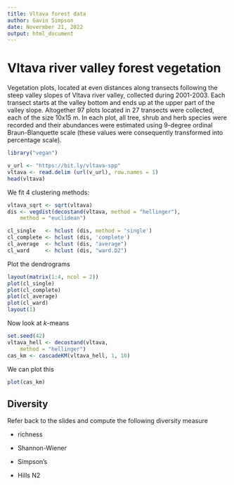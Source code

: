 ```yaml
---
title: Vltava forest data
author: Gavin Simpson
date: Novermber 21, 2022
output: html_document
---
```

# Vltava river valley forest vegetation

Vegetation plots, located at even distances along transects following the steep valley slopes of Vltava river valley, collected during 2001-2003. Each transect starts at the valley bottom and ends up at the upper part of the valley slope. Altogether 97 plots located in 27 transects were collected, each of the size 10x15 m. In each plot, all tree, shrub and herb species were recorded and their abundances were estimated using 9-degree ordinal Braun-Blanquette scale (these values were consequently transformed into percentage scale).

```r
library("vegan")

v_url <- "https://bit.ly/vltava-spp"
vltava <- read.delim (url(v_url), row.names = 1)
head(vltava)
```

We fit 4 clustering methods:

```r
vltava_sqrt <- sqrt(vltava)
dis <- vegdist(decostand(vltava, method = "hellinger"),
    method = "euclidean")

cl_single   <- hclust (dis, method = 'single')
cl_complete <- hclust (dis, 'complete')
cl_average  <- hclust (dis, "average")
cl_ward     <- hclust (dis, "ward.D2")
```

Plot the dendrograms

```r
layout(matrix(1:4, ncol = 2))
plot(cl_single)
plot(cl_complete)
plot(cl_average)
plot(cl_ward)
layout(1)
```

Now look at *k*-means

```r
set.seed(42)
vltava_hell <- decostand(vltava,
    method = "hellinger")
cas_km <- cascadeKM(vltava_hell, 1, 10)
```

We can plot this

```r
plot(cas_km)
```

## Diversity

Refer back to the slides and compute the following diversity measure

* richness

* Shannon-Wiener

* Simpson's

* Hills N2